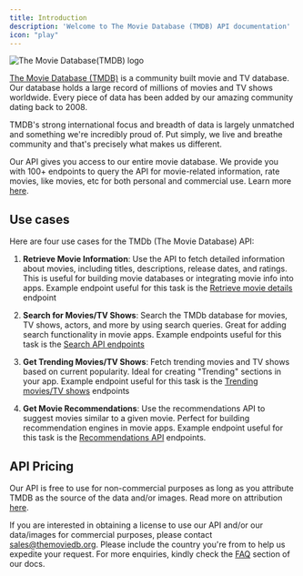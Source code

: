 ```yaml
---
title: Introduction
description: 'Welcome to The Movie Database (TMDB) API documentation'
icon: "play"
---
```


![The Movie Database(TMDB) logo](https://th.bing.com/th/id/OIP.U6pWMXeOjr1VZY8XQ5zDdwHaFW?rs=1&pid=ImgDetMain)

[The Movie Database (TMDB)](https://www.themoviedb.org/) is a community built movie and TV database. Our database holds a large record of millions of movies and TV shows worldwide. 
Every piece of data has been added by our amazing community dating back to 2008. 

TMDB's strong international focus and breadth of data is largely unmatched and something we're 
incredibly proud of. Put simply, we live and breathe community and that's precisely what makes us different.

Our API gives you access to our entire movie database. We provide you with 100+ endpoints to query the API for movie-related information, rate movies, like movies, etc for both personal and
commercial use. Learn more [here](https://www.themoviedb.org/about).


## Use cases
Here are four use cases for the TMDb (The Movie Database) API:

1. **Retrieve Movie Information**: Use the API to fetch detailed information about movies, including titles, descriptions, release dates, and ratings. 
This is useful for building movie databases or integrating movie info into apps. Example endpoint useful for this task is the
[Retrieve movie details](https://emiloju.mintlify.app/api-reference/movies123/get-movie-details) endpoint

2. **Search for Movies/TV Shows**: Search the TMDb database for movies, TV shows, actors, and more by using search queries. Great for adding search functionality in movie apps.
Example endpoints useful for this task is the [Search API endpoints](https://emiloju.mintlify.app/api-reference/search/get-collections)

3. **Get Trending Movies/TV Shows**: Fetch trending movies and TV shows based on current popularity. Ideal for creating "Trending" sections in your app.
Example endpoint useful for this task is the [Trending movies/TV shows](https://emiloju.mintlify.app/api-reference/trending/get-trending-items) endpoints

4. **Get Movie Recommendations**: Use the recommendations API to suggest movies similar to a given movie. Perfect for building recommendation engines in movie apps.
Example endpoint useful for this task is the [Recommendations API](https://emiloju.mintlify.app/api-reference/discover/discover-movies) endpoints.


## API Pricing
Our API is free to use for non-commercial purposes as long as you attribute TMDB as the source of the data and/or images. Read more on attribution [here](https://emiloju.mintlify.app/faq#what-are-the-attribution-requirements).

If you are interested in obtaining a license to use our API and/or our data/images for commercial purposes, please contact sales@themoviedb.org. 
Please include the country you're from to help us expedite your request. For more enquiries, kindly check the [FAQ](https://emiloju.mintlify.app/faq) section of our docs.

